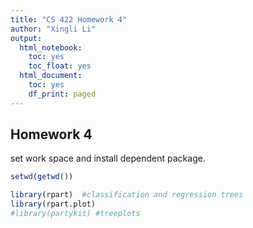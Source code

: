 ```yaml
---
title: "CS 422 Homework 4"
author: "Xingli Li"
output:
  html_notebook:
    toc: yes
    toc_float: yes
  html_document:
    toc: yes
    df_print: paged
---
```


## Homework 4

set work space and install dependent package.

```r

setwd(getwd())

library(rpart)  #classification and regression trees
library(rpart.plot)
#library(partykit) #treeplots
```
